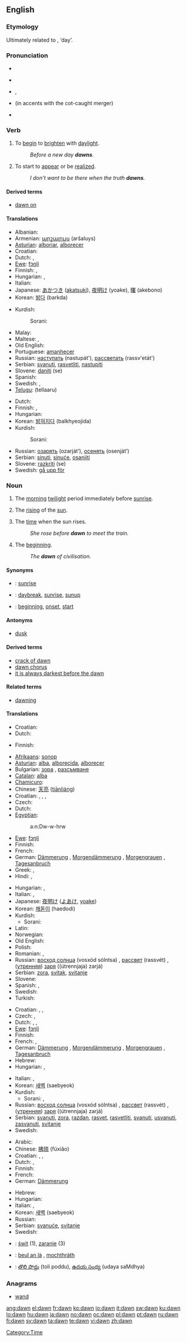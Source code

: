 {{also|Dawn}}
==English==

===Etymology===
{{back-form|dawning}}  Ultimately related to {{proto|Germanic|dagaz}}, ‘day’.

===Pronunciation===
* {{audio|en-us-dawn.ogg|Audio (US)}}
* {{a|AU}} {{IPA|/doːn/}}
* {{a|UK}}, {{a|US}} {{IPA|/dɔːn/}}
* {{a|US}} (in accents with the cot-caught merger) {{IPA|/dɑn/}}
* {{rhymes|ɔːn}}

===Verb===
{{en-verb}}

# {{intransitive}} To [[begin]] to [[brighten]] with [[daylight]].
#: ''Before a new day '''dawns'''.''
# {{intransitive}} To start to [[appear]] or be [[realize]]d.
#: ''I don’t want to be there when the truth '''dawns'''.''

====Derived terms====
* [[dawn on]]

====Translations====
{{trans-top|to begin to brighten with daylight}}
* Albanian: {{t+|sq|agimi|xs=Albanian}}
* Armenian: [[արշալույս]] (aršaluys)
* [[Asturian]]: [[alboriar]], [[alborecer]]
* Croatian: {{t-|hr|svanuti}}
* Dutch: {{t+|nl|dagen}}, {{t+|nl|rijzen}}
* [[Ewe]]: [[fɔŋli]]
* Finnish: {{t-|fi|sarastaa}}, {{t+|fi|valjeta}}
* Hungarian: {{t|hu|hajnalodik}}, {{t|hu|virrad}}
* Italian: {{t-|it|spuntare}}
* Japanese: [[あかつき]] ([[akatsuki]]), [[夜明け]] (yoake), [[曙]] (akebono)
* Korean: [[밝다]] (barkda)
{{trans-mid}}
* Kurdish:
*: Sorani: {{t|ku|شه‌به‌قدان|tr=shabaqdAn|sc=ku-Arab}}
* Malay: {{t+|ms|subuh|xs=Malay}}
* Maltese: {{t-|mt|żerniq|xs=Maltese}}, {{t-|mt|tbexbix|xs=Maltese}}
* Old English: {{t-|ang|dagian|xs=Old English}}
* Portuguese: [[amanhecer]]
* Russian: [[наступать]] (nastupát'), [[рассветать]] (rassv'etát')
* Serbian: [[svanuti]], [[rasvetliti]], [[nastupiti]]
* Slovene: [[daniti]] (se)
* Spanish: {{t-|es|amanecer}}
* Swedish: {{t-|sv|gry}}, {{t-|sv|dagas}}
* [[Telugu]]: {{t|te|తెల్లారు|sc=Telu}} (tellaaru)
{{trans-bottom}}

{{trans-top|to start to appear, to be realized}}
* Dutch: {{t+|nl|dagen}}
* Finnish: {{t+|fi|paljastua}}, {{t+|fi|valjeta}}
* Hungarian: {{t|hu|dereng}}
* Korean: [[밝혀지다]] (balkhyeojida)
* Kurdish:
*: Sorani: {{t|ku|ده‌رکه‌وتن|tr=darkawtin|sc=ku-Arab}}
{{trans-mid}}
* Russian: [[озарять]] (ozarját’), [[осенять]] (osenját’)
* Serbian: [[sinuti]], [[sinuće]], [[osanjiti]]
* Slovene: [[razkriti]] (se)
* Swedish: [[gå upp för]]
{{trans-bottom}}

===Noun===
{{en-noun|s|-}}

# {{uncountable}} The [[morning]] [[twilight]] period immediately before [[sunrise]].
# {{countable}} The [[rising]] of the [[sun]].
# {{uncountable}} The [[time]] when the sun rises.
#: ''She rose before '''dawn''' to meet the train.''
# {{uncountable}} The [[beginning]].
#: ''The '''dawn''' of civilisation.''

====Synonyms====
* {{italbrac|rising of the sun}}: [[sunrise]]
* {{italbrac|time when the sun rises}}: [[daybreak]], [[sunrise]], [[sunup]]
* {{italbrac|beginning}}: [[beginning]], [[onset]], [[start]]

====Antonyms====
* [[dusk]]

====Derived terms====
* [[crack of dawn]]
* [[dawn chorus]]
* [[it is always darkest before the dawn]]

====Related terms====
* [[dawning]]<!--related, not derived: see the etymology above-->

====Translations====
{{trans-top|morning twilight period}}
* Croatian: {{t|hr|praskozorje|n|alt=prȁskozōrje}}
* Dutch: {{t+|nl|zonsopgang|m}}
{{trans-mid}}
* Finnish: {{t+|fi|aamunkoitto}}
{{trans-bottom}}

{{trans-top|rising of the sun}}
* [[Afrikaans]]: [[sonop]]
* [[Asturian]]: [[alba]], [[alborecida]], [[alborecer]]
* Bulgarian: [[зора]] {{f}}, [[разсъмване]] {{n}}
* [[Catalan]]: [[alba#Catalan|alba]] {{m}}
* [[Chamicuro]]: {{tø|ccc|ijs̈hwaketasi}}
* Chinese: [[天亮]] ([[tiānliàng]])
* Croatian: {{t-|hr|zora|f|alt=zòra}}, {{t|hr|svitanje|n|alt=svȉtānje}}, {{t|hr|osvit|m|alt=òsvit}}, {{t|hr|svanuće|n|alt=svanúće}}
* Czech: {{t-|cs|východ|m}}
* Dutch: {{t+|nl|zonsopgang|m}}
* [[Egyptian]]: {{tø|egy|ʽnḏw|sc=Egyp}}
*: <hiero>a:n:Dw-w-hrw</hiero>
* [[Ewe]]: [[fɔŋli]]
* Finnish: {{t+|fi|auringonnousu}}
* French: {{t-|fr|lever du soleil|m}}
* German: [[Dämmerung]] {{f}}, [[Morgendämmerung]] {{f}}, [[Morgengrauen]] {{n}}, [[Tagesanbruch]] {{m}}
* Greek: {{t+|el|ξημέρωμα|n|sc=Grek}}, {{t+|el|ανατολή|f|sc=Grek}}
* Hindi: {{t-|hi|प्रभात|sc=Deva|xs=Hindi}}, {{t-|hi|भौर|sc=Deva|xs=Hindi}}
{{trans-mid}}
* Hungarian: {{t|hu|pirkadat}}, {{t|hu|virradat}}
* Italian: {{t+|it|alba|f}}, {{t+|it|aurora|f}}
* Japanese: [[夜明け]] ([[よあけ]], [[yoake]])
* Korean: [[해돋이]] (haedodi)
* Kurdish:
** Sorani: {{t|ku|به‌ره‌به‌یان|tr=barabayAn|sc=ku-Arab}}
* Latin: {{t+|la|aurora}}
* Norwegian: {{t-|no|soloppgang}}
* Old English: {{t-|ang|dagung|f|xs=Old English}}
* Polish: {{t+|pl|świt}}
* Romanian: {{t-|ro|alba}}, {{t-|ro|auroră}}
* Russian: [[восход солнца]] (vosxód sólntsa) {{m}}, [[рассвет]] (rassvét) {{m}}, ([[утренний|утренняя]]) [[заря]] ((útrennjaja) zarjá) {{f}}
* Serbian: [[zora]], [[svitak]], [[svitanje]]
* Slovene: {{t+|sl|zora|f}}
* Spanish: {{t-|es|amanecer}}, {{t+|es|alba}}
* Swedish: {{t+|sv|soluppgång}}
* Turkish: {{t+|tr|şafak}}
{{trans-bottom}}

{{trans-top|time}}
* Croatian: {{t-|hr|zora|f|alt=zòra}}, {{t|hr|svitanje|n|alt=svȉtānje}}, {{t|hr|osvit|m|alt=òsvit}}
* Czech: {{t-|cs|úsvit|m}}, {{t-|cs|svítání|n}}
* Dutch: {{t+|nl|dageraad|m}}, {{t+|nl|zonsopgang|m}}, {{t|nl|ochtendschemering|f}}
* [[Ewe]]: [[fɔŋli]]
* Finnish: {{t+|fi|aamunkoitto}}
* French: {{t+|fr|aube|f}}, {{t+|fr|aurore|f}}
* German: [[Dämmerung]] {{f}}, [[Morgendämmerung]] {{f}}, [[Morgengrauen]] {{n}}, [[Tagesanbruch]] {{m}}
* Hebrew: {{t+|he|שחר|m|tr=shakhar|sc=Hebr}}
* Hungarian: {{t|hu|virradat}}, {{t+|hu|hajnal}}
{{trans-mid}}
* Italian: {{t+|it|alba|f}}, {{t-|it|albori|m|p}}
* Korean: [[새벽]] (saebyeok)
* Kurdish:
** Sorani: {{t|ku|به‌ره‌به‌یان|tr=barabayAn|sc=ku-Arab}}, {{t|ku|شه‌به‌ق|tr=shabaq|sc=ku-Arab}}
* Russian: [[восход солнца]] (vosxód sólntsa) {{m}}, [[рассвет]] (rassvét) {{m}}, ([[утренний|утренняя]]) [[заря]] ((útrennjaja) zarjá) {{f}}
* Serbian: [[svanuti]], [[zora]], [[razdan]], [[rasvet]], [[rasvetliti]], [[svanuti]], [[usvanuti]], [[zasvanuti]], [[svitanje]]
* Swedish: {{t+|sv|gryning|c}}
{{trans-bottom}}

{{trans-top|beginning}}
* Arabic: {{Arab|[[الفجر]]}}
* Chinese: [[拂晓]] (fúxiǎo)
* Croatian: {{t-|hr|zora|f|alt=zòra}}, {{t|hr|svitanje|n|alt=svȉtānje}}, {{t|hr|osvit|m|alt=òsvit}}
* Dutch: {{t+|nl|dageraad|m}}, {{t-|nl|opgang|m}}
* Finnish: {{t+|fi|aamunkoitto}}
* French: {{t+|fr|aube|f}}
* German: [[Dämmerung]] {{f}}
{{trans-mid}}
* Hebrew: {{t+|he|שחר|m|tr=shakhar|sc=Hebr}}
* Hungarian: {{t+|hu|hajnal}}
* Italian: {{t-|it|albori|m|p}}, {{t-|it|schiudersi|m}}
* Korean: [[새벽]] (saebyeok)
* Russian: {{t+|ru|заря|f|tr=zarjá|sc=Cyrl}}
* Serbian: [[svanuće]], [[svitanje]]
* Swedish: {{t+|sv|gryning|c}}
{{trans-bottom}}

{{checktrans-top}}
* {{ttbc|Polish}}: [[świt]] {{m}} (1), [[zaranie]] {{n}} (3)
* {{ttbc|Scottish Gaelic}}: [[beul an là]] {{m}}, [[mochthràth]] {{f}}
* {{ttbc|Telugu}}: [[తొలి పొద్దు]] (toli poddu), [[ఉదయ సంధ్య]] (udaya saMdhya)
{{trans-bottom}}

===Anagrams===
* [[wand]]

[[Category:Time]]

[[ang:dawn]]
[[el:dawn]]
[[fr:dawn]]
[[ko:dawn]]
[[io:dawn]]
[[it:dawn]]
[[sw:dawn]]
[[ku:dawn]]
[[lo:dawn]]
[[hu:dawn]]
[[ja:dawn]]
[[no:dawn]]
[[oc:dawn]]
[[pl:dawn]]
[[pt:dawn]]
[[ru:dawn]]
[[fi:dawn]]
[[sv:dawn]]
[[ta:dawn]]
[[te:dawn]]
[[vi:dawn]]
[[zh:dawn]]